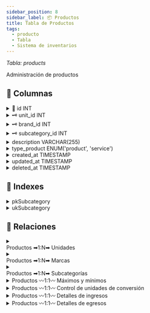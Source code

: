 ```yaml
---
sidebar_position: 8
sidebar_label: 📦 Productos
title: Tabla de Productos
tags:
  - producto
  - Tabla
  - Sistema de inventarios
---
```



<p>
  <em>
    Tabla: <SpanYellow>products</SpanYellow>
  </em>
</p>

Administración de productos

## 📄 Columnas

<details>
  <summary>
    🔑 id <SpanGreen>INT</SpanGreen>
  </summary>
  <Ul>
    <li>
      <Not /> Null
    </li>
    <li>
      <Check /> Unique
    </li>
    <li>
      <Check /> Primary key
    </li>
    <li>📌 Identificador primario de la tabla.</li>
  </Ul>
</details>

<details>
  <summary>
    🗝️ unit_id <SpanGreen>INT</SpanGreen>
  </summary>
  <Ul>
    <li>
      <Not /> Null
    </li>
    <li>
      <Not /> Unique
    </li>
    <li>
      <Check /> Foreign key
    </li>
    <li>
      📌 Identificador de llave foránea de tabla <SpanGreen>units</SpanGreen>.
    </li>
  </Ul>
</details>

<details>
  <summary>
    🗝️ brand_id <SpanGreen>INT</SpanGreen>
  </summary>
  <Ul>
    <li>
      <Not /> Null
    </li>
    <li>
      <Not /> Unique
    </li>
    <li>
      <Check /> Foreign key
    </li>
    <li>
      📌 Identificador de llave foránea de tabla <SpanGreen>brands</SpanGreen>.
    </li>
  </Ul>
</details>

<details>
  <summary>
    🗝️ subcategory_id <SpanGreen>INT</SpanGreen>
  </summary>
  <Ul>
    <li>
      <Not /> Null
    </li>
    <li>
      <Not /> Unique
    </li>
    <li>
      <Check /> Foreign key
    </li>
    <li>
      📌 Identificador de llave foránea de tabla{" "}
      <SpanGreen>subcategories</SpanGreen>.
    </li>
  </Ul>
</details>

<details>
  <summary>
    description <SpanGreen>VARCHAR(255)</SpanGreen>
  </summary>
  <Ul>
    <li>
      <Not /> Null
    </li>
    <li>
      <Check /> Unique
    </li>
    <li>📌 Descripción de producto.</li>
  </Ul>
</details>

<details>
  <summary>
    type_product <SpanGreen>ENUM('product', 'service')</SpanGreen>
  </summary>
  <Ul>
    <li>
      <Not /> Null
    </li>
    <li>
      <Not /> Unique
    </li>
    <li>
      📍 Valor por defacto: <SpanYellow>product</SpanYellow>.
    </li>
    <li>📌 Tipo de producto.</li>
  </Ul>
</details>

<details>
  <summary>
    created_at <SpanGreen>TIMESTAMP</SpanGreen>
  </summary>
  <Ul>
    <li>
      <Not /> Null
    </li>
    <li>
      <Not /> Unique
    </li>
    <li>📍 Valor por defacto: Fecha actual.</li>
    <li>📌 Información de auditoria, Fecha de creación del registro.</li>
  </Ul>
</details>

<details>
  <summary>
    updated_at <SpanGreen>TIMESTAMP</SpanGreen>
  </summary>
  <Ul>
    <li>
      <Check /> Null
    </li>
    <li>
      <Not /> Unique
    </li>
    <li>📌 Información de auditoria, Fecha de actualización del registro.</li>
  </Ul>
</details>

<details>
  <summary>
    deleted_at <SpanGreen>TIMESTAMP</SpanGreen>
  </summary>
  <Ul>
    <li>
      <Check /> Null
    </li>
    <li>
      <Not /> Unique
    </li>
    <li>📌 Información de auditoria, Fecha de eliminación del registro.</li>
  </Ul>
</details>

## 📑 Indexes

<details>
  <summary>
    <SpanYellow>pkSubcategory</SpanYellow>
  </summary>
  <Ul>
    <li>
      <Check /> Constraint
    </li>
    <li>
      <Check /> Primary key
    </li>
    <li>
      <Check /> Fields
    </li>
    <Ul>
      <li>
        🖌 <SpanYellow>id</SpanYellow>
      </li>
    </Ul>
  </Ul>
</details>

<details>
  <summary>
    <SpanYellow>ukSubcategory</SpanYellow>
  </summary>
  <Ul>
    <li>
      <Check /> Constraint
    </li>
    <li>
      <Check /> Unique
    </li>
    <li>
      <Check /> Fields
    </li>
    <li>
      <Ul>
        <li>
          🖌 <SpanYellow>id</SpanYellow>
        </li>
        <li>
          🖌 <SpanYellow>description</SpanYellow>
        </li>
      </Ul>
    </li>
  </Ul>
</details>

## 🚏 Relaciones

<details>
  <summary>
    <summary>
      <SpanYellow>Productos</SpanYellow>
      <SpanGreen> ➡1:N➡ </SpanGreen>
      <SpanYellow>Unidades</SpanYellow>
    </summary>
  </summary>
  <Ul>
    <li>
      <Check /> Constraint <SpanYellow>fkProductUnit</SpanYellow>
    </li>
    <li>
      <Check /> Tipo de relación <SpanYellow>1:N</SpanYellow>
    </li>
    <li>
      <Check /> Relacionado con <SpanYellow>Units</SpanYellow>
    </li>
  </Ul>
</details>

<details>
  <summary>
    <summary>
      <SpanYellow>Productos</SpanYellow>
      <SpanGreen> ➡1:N➡ </SpanGreen>
      <SpanYellow>Marcas</SpanYellow>
    </summary>
  </summary>
  <Ul>
    <li>
      <Check /> Constraint <SpanYellow>fkProductBrand</SpanYellow>
    </li>
    <li>
      <Check /> Tipo de relación <SpanYellow>1:N</SpanYellow>
    </li>
    <li>
      <Check /> Relacionado con <SpanYellow>Brands</SpanYellow>
    </li>
  </Ul>
</details>

<details>
  <summary>
    <summary>
      <SpanYellow>Productos</SpanYellow>
      <SpanGreen> ➡1:N➡ </SpanGreen>
      <SpanYellow>Subcategorías</SpanYellow>
    </summary>
  </summary>
  <Ul>
    <li>
      <Check /> Constraint <SpanYellow>fkProductSubcategory</SpanYellow>
    </li>
    <li>
      <Check /> Tipo de relación <SpanYellow>1:N</SpanYellow>
    </li>
    <li>
      <Check /> Relacionado con <SpanYellow>Subcategories</SpanYellow>
    </li>
  </Ul>
</details>

<details>
  <summary>
    <SpanYellow>Productos</SpanYellow>
    <SpanGreen> 〰1:1〰 </SpanGreen>
    <SpanYellow>Máximos y mínimos</SpanYellow>
  </summary>
  <Ul>
    <li>
      <Not /> Constraint
    </li>
    <li>
      <Check /> Tipo de relación <SpanYellow>1:1</SpanYellow>
    </li>
    <li>
      <Check /> Relacionado con <SpanYellow>maximum_and_minimum</SpanYellow>
    </li>
  </Ul>
</details>

<details>
  <summary>
    <SpanYellow>Productos</SpanYellow>
    <SpanGreen> 〰1:1〰 </SpanGreen>
    <SpanYellow>Control de unidades de conversión</SpanYellow>
  </summary>
  <Ul>
    <li>
      <Not /> Constraint
    </li>
    <li>
      <Check /> Tipo de relación <SpanYellow>1:1</SpanYellow>
    </li>
    <li>
      <Check /> Relacionado con <SpanYellow>products_units</SpanYellow>
    </li>
  </Ul>
</details>

<details>
  <summary>
    <SpanYellow>Productos</SpanYellow>
    <SpanGreen> 〰1:1〰 </SpanGreen>
    <SpanYellow>Detalles de ingresos</SpanYellow>
  </summary>
  <Ul>
    <li>
      <Not /> Constraint
    </li>
    <li>
      <Check /> Tipo de relación <SpanYellow>1:1</SpanYellow>
    </li>
    <li>
      <Check /> Relacionado con <SpanYellow>ingresses_details</SpanYellow>
    </li>
  </Ul>
</details>

<details>
  <summary>
    <SpanYellow>Productos</SpanYellow>
    <SpanGreen> 〰1:1〰 </SpanGreen>
    <SpanYellow>Detalles de egresos</SpanYellow>
  </summary>
  <Ul>
    <li>
      <Not /> Constraint
    </li>
    <li>
      <Check /> Tipo de relación <SpanYellow>1:1</SpanYellow>
    </li>
    <li>
      <Check /> Relacionado con <SpanYellow>egresses_details</SpanYellow>
    </li>
  </Ul>
</details>
